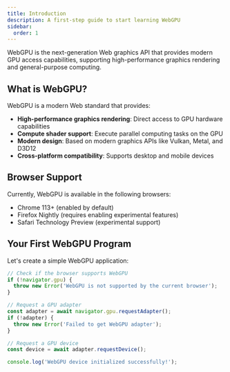 ```yaml
---
title: Introduction
description: A first-step guide to start learning WebGPU
sidebar:
  order: 1
---
```



WebGPU is the next-generation Web graphics API that provides modern GPU access capabilities, supporting high-performance graphics rendering and general-purpose computing.

## What is WebGPU?

WebGPU is a modern Web standard that provides:

- **High-performance graphics rendering**: Direct access to GPU hardware capabilities
- **Compute shader support**: Execute parallel computing tasks on the GPU
- **Modern design**: Based on modern graphics APIs like Vulkan, Metal, and D3D12
- **Cross-platform compatibility**: Supports desktop and mobile devices

## Browser Support

<WebGPUSupport />

Currently, WebGPU is available in the following browsers:

- Chrome 113+ (enabled by default)
- Firefox Nightly (requires enabling experimental features)
- Safari Technology Preview (experimental support)

## Your First WebGPU Program

Let's create a simple WebGPU application:

```javascript
// Check if the browser supports WebGPU
if (!navigator.gpu) {
  throw new Error('WebGPU is not supported by the current browser');
}

// Request a GPU adapter
const adapter = await navigator.gpu.requestAdapter();
if (!adapter) {
  throw new Error('Failed to get WebGPU adapter');
}

// Request a GPU device
const device = await adapter.requestDevice();

console.log('WebGPU device initialized successfully!');
```